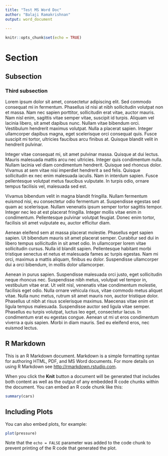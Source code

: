 ---
title: "Test MS Word Doc"
author: "Balaji Ramakrishnan"
output: word_document
   
---

```{r setup, include=FALSE}
knitr::opts_chunk$set(echo = TRUE)
```

# Section

## Subsection

### Third subsection

Lorem ipsum dolor sit amet, consectetur adipiscing elit. Sed commodo consequat mi in fermentum. Phasellus id nisi at nibh sollicitudin volutpat non et massa. Nam nec sapien porttitor, sollicitudin erat vitae, auctor mauris. Nam nisl enim, sagittis vitae semper vitae, suscipit id turpis. Aliquam vel lacinia libero, sit amet dapibus nunc. Nullam vitae bibendum orci. Vestibulum hendrerit maximus volutpat. Nulla a placerat sapien. Integer ullamcorper dapibus magna, eget scelerisque orci consequat quis. Fusce suscipit mi tortor, ultricies faucibus arcu finibus at. Quisque blandit velit in hendrerit pulvinar.

Integer vitae consequat mi, sit amet pulvinar massa. Quisque at dui lectus. Mauris malesuada mattis arcu nec ultricies. Integer quis condimentum nulla. Nullam lacinia vel diam condimentum hendrerit. Quisque sed rhoncus dolor. Vivamus at sem vitae nisi imperdiet hendrerit a sed felis. Quisque sollicitudin ex nec enim malesuada iaculis. Nam in interdum sapien. Fusce pellentesque volutpat metus faucibus vulputate. In turpis odio, ornare tempus facilisis vel, malesuada sed est.

Vivamus bibendum velit in magna blandit fringilla. Nullam fermentum euismod nisi, eu consectetur odio fermentum at. Suspendisse egestas sed quam ac scelerisque. Nullam venenatis ipsum semper tortor sagittis tempor. Integer nec leo at est placerat fringilla. Integer mollis vitae enim in condimentum. Pellentesque pulvinar volutpat feugiat. Donec enim tortor, facilisis sit amet vulputate eu, auctor efficitur diam.

Aenean eleifend sem at massa placerat molestie. Phasellus eget sapien sapien. Ut bibendum mauris sit amet placerat semper. Curabitur sed dui in libero tempus sollicitudin in sit amet odio. In ullamcorper lorem vitae sollicitudin cursus. Nulla id blandit sapien. Pellentesque habitant morbi tristique senectus et netus et malesuada fames ac turpis egestas. Nam mi orci, maximus a mattis aliquam, finibus eu dolor. Suspendisse ullamcorper dui a orci bibendum, in mollis dolor ullamcorper.

Aenean in purus sapien. Suspendisse malesuada orci justo, eget sollicitudin neque rhoncus nec. Suspendisse nibh metus, volutpat vel tempor in, vestibulum vitae erat. Ut velit nisl, venenatis vitae condimentum molestie, facilisis eget odio. Nulla ornare vehicula risus, vitae commodo metus aliquet vitae. Nulla nunc metus, rutrum sit amet mauris non, auctor tristique dolor. Phasellus ut nibh at risus scelerisque maximus. Maecenas vitae enim et ligula tempus malesuada. Suspendisse auctor sed ligula vitae semper. Phasellus eu turpis volutpat, luctus leo eget, consectetur lacus. In condimentum erat eu egestas congue. Aenean ut mi ut eros condimentum viverra a quis sapien. Morbi in diam mauris. Sed eu eleifend eros, nec euismod lectus.


## R Markdown

This is an R Markdown document. Markdown is a simple formatting syntax for authoring HTML, PDF, and MS Word documents. For more details on using R Markdown see <http://rmarkdown.rstudio.com>.

When you click the **Knit** button a document will be generated that includes both content as well as the output of any embedded R code chunks within the document. You can embed an R code chunk like this:

```{r cars}
summary(cars)
```

## Including Plots

You can also embed plots, for example:

```{r pressure, echo=FALSE}
plot(pressure)
```

Note that the `echo = FALSE` parameter was added to the code chunk to prevent printing of the R code that generated the plot. 
